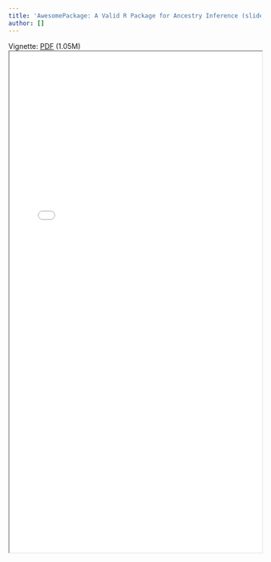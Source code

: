 ```yaml
---
title: 'AwesomePackage: A Valid R Package for Ancestry Inference (slide)'
author: []
---
```

<!--- <iframe src="04_presentation.pdf"/> -->
Vignette: [PDF](04_presentation.pdf){target="_blank"} (1.05M)
<iframe src="04_presentation.pdf" width="100%" height="1000"/>
